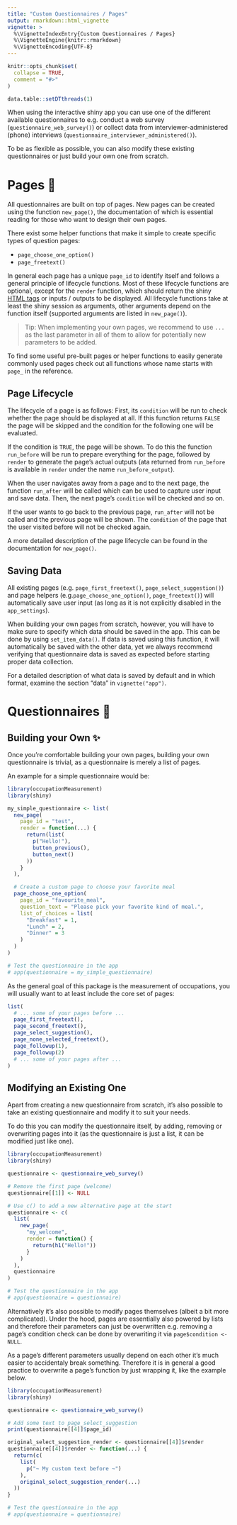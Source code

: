 ```yaml
---
title: "Custom Questionnaires / Pages"
output: rmarkdown::html_vignette
vignette: >
  %\VignetteIndexEntry{Custom Questionnaires / Pages}
  %\VignetteEngine{knitr::rmarkdown}
  %\VignetteEncoding{UTF-8}
---
```


```r
knitr::opts_chunk$set(
  collapse = TRUE,
  comment = "#>"
)

data.table::setDTthreads(1)
```

When using the interactive shiny app you can use one of the different available questionnaires to e.g. conduct a web survey (`questionnaire_web_survey()`) or collect data from interviewer-administered (phone) interviews (`questionnaire_interviewer_administered()`).

To be as flexible as possible, you can also modify these existing questionnaires or just build your own one from scratch.

# Pages 📃

All questionnaires are built on top of pages. New pages can be created using the function `new_page()`, the documentation of which is essential reading for those who want to design their own pages.

There exist some helper functions that make it simple to create specific types of question pages:

- `page_choose_one_option()`
- `page_freetext()`

In general each page has a unique `page_id` to identify itself and follows a general principle of lifecycle functions. Most of these lifecycle functions are optional, except for the `render` function, which should return the shiny [HTML tags](https://shiny.posit.co/r/articles/build/tag-glossary/) or inputs / outputs to be displayed. All lifecycle functions take at least the shiny session as arguments, other arguments depend on the function itself (supported arguments are listed in `new_page()`).

> Tip: When implementing your own pages, we recommend to use `...` as the last parameter in all of them to allow for potentially new parameters to be added.

To find some useful pre-built pages or helper functions to easily generate commonly used pages check out all functions whose name starts with `page_` in the reference.

## Page Lifecycle

The lifecycle of a page is as follows: First, its `condition` will be run to check whether the page should be displayed at all. If this function returns `FALSE` the page will be skipped and the condition for the following one will be evaluated.

If the condition is `TRUE`, the page will be shown. To do this the function `run_before` will be run to prepare everything for the page, followed by `render` to generate the page's actual outputs (ata returned from `run_before` is available in `render` under the name `run_before_output`).

When the user navigates away from a page and to the next page, the function `run_after` will be called which can be used to capture user input and save data. Then, the next page's `condition` will be checked and so on.

If the user wants to go back to the previous page, `run_after` will not be called and the previous page will be shown. The `condition` of the page that the user visited before will not be checked again.

A more detailed description of the page lifecycle can be found in the documentation for `new_page()`.

## Saving Data

All existing pages (e.g. `page_first_freetext()`, `page_select_suggestion()`) and page helpers (e.g.` page_choose_one_option()`, `page_freetext()`) will automatically save user input (as long as it is not explicitly disabled in the `app_settings`).

When building your own pages from scratch, however, you will have to make sure to specify which data should be saved in the app. This can be done by using `set_item_data()`. If data is saved using this function, it will automatically be saved with the other data, yet we always recommend verifying that questionnaire data is saved as expected before starting proper data collection.

For a detailed description of what data is saved by default and in which format, examine the section "data" in `vignette("app")`.

# Questionnaires 📑

## Building your Own ✨

Once you're comfortable building your own pages, building your own questionnaire is trivial, as a questionnaire is merely a list of pages.

An example for a simple questionnaire would be:

```r
library(occupationMeasurement)
library(shiny)

my_simple_questionnaire <- list(
  new_page(
    page_id = "test",
    render = function(...) {
      return(list(
        p("Hello!"),
        button_previous(),
        button_next()
      ))
    }
  ),

  # Create a custom page to choose your favorite meal
  page_choose_one_option(
    page_id = "favourite_meal",
    question_text = "Please pick your favorite kind of meal.",
    list_of_choices = list(
      "Breakfast" = 1,
      "Lunch" = 2,
      "Dinner" = 3
    )
  )
)

# Test the questionnaire in the app
# app(questionnaire = my_simple_questionnaire)
```

As the general goal of this package is the measurement of occupations, you will usually want to at least include the core set of pages:

```r
list(
  # ... some of your pages before ...
  page_first_freetext(),
  page_second_freetext(),
  page_select_suggestion(),
  page_none_selected_freetext(),
  page_followup(1),
  page_followup(2)
  # ... some of your pages after ...
)
```

## Modifying an Existing One

Apart from creating a new questionnaire from scratch, it's also possible to take an existing questionnaire and modify it to suit your needs.

To do this you can modify the questionnaire itself, by adding, removing or overwriting pages into it (as the questionnaire is just a list, it can be modified just like one).

```r
library(occupationMeasurement)
library(shiny)

questionnaire <- questionnaire_web_survey()

# Remove the first page (welcome)
questionnaire[[1]] <- NULL

# Use c() to add a new alternative page at the start
questionnaire <- c(
  list(
    new_page(
      "my_welcome",
      render = function() {
        return(h1("Hello!"))
      }
    )
  ),
  questionnaire
)

# Test the questionnaire in the app
# app(questionnaire = questionnaire)
```

Alternatively it's also possible to modify pages themselves (albeit a bit more complicated). Under the hood, pages are essentially also powered by lists and therefore their parameters can just be overwritten e.g. removing a page's condition check can be done by overwriting it via `page$condition <- NULL`.

As a page's different parameters usually depend on each other it's much easier to accidentaly break something. Therefore it is in general a good practice to overwrite a page's function by just wrapping it, like the example below.

```r
library(occupationMeasurement)
library(shiny)

questionnaire <- questionnaire_web_survey()

# Add some text to page_select_suggestion
print(questionnaire[[4]]$page_id)

original_select_suggestion_render <- questionnaire[[4]]$render
questionnaire[[4]]$render <- function(...) {
  return(c(
    list(
      p("~ My custom text before ~")
    ),
    original_select_suggestion_render(...)
  ))
}

# Test the questionnaire in the app
# app(questionnaire = questionnaire)
```


